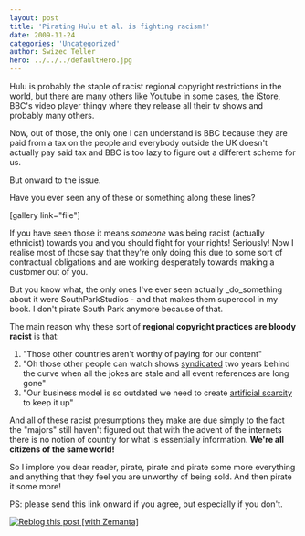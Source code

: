 ```yaml
---
layout: post
title: 'Pirating Hulu et al. is fighting racism!'
date: 2009-11-24
categories: 'Uncategorized'
author: Swizec Teller
hero: ../../../defaultHero.jpg
---
```

Hulu is probably the staple of racist regional copyright restrictions in the world, but there are many others like Youtube in some cases, the iStore, BBC's video player thingy where they release all their tv shows and probably many others.



Now, out of those, the only one I can understand is BBC because they are paid from a tax on the people and everybody outside the UK doesn't actually pay said tax and BBC is too lazy to figure out a different scheme for us.



But onward to the issue.



Have you ever seen any of these or something along these lines?



\[gallery link="file"]



If you have seen those it means _someone_ was being racist (actually ethnicist) towards you and you should fight for your rights! Seriously! Now I realise most of those say that they're only doing this due to some sort of contractual obligations and are working desperately towards making a customer out of you.



But you know what, the only ones I've ever seen actually _do_something about it were SouthParkStudios - and that makes them supercool in my book. I don't pirate South Park anymore because of that.



The main reason why these sort of **regional copyright practices are bloody racist** is that:

1. "Those other countries aren't worthy of paying for our content"
2. "Oh those other people can watch shows [syndicated](http://en.wikipedia.org/wiki/Broadcast_syndication "Broadcast syndication") two years behind the curve when all the jokes are stale and all event references are long gone"
3. "Our business model is so outdated we need to create [artificial scarcity](http://en.wikipedia.org/wiki/Artificial_scarcity "Artificial scarcity") to keep it up"

And all of these racist presumptions they make are due simply to the fact the "majors" still haven't figured out that with the advent of the internets there is no notion of country for what is essentially information. **We're all citizens of the same world!**



So I implore you dear reader, pirate, pirate and pirate some more everything and anything that they feel you are unworthy of being sold. And then pirate it some more!



PS: please send this link onward if you agree, but especially if you don't.

[![Reblog this post \[with Zemanta\]](http://img.zemanta.com/reblog_e.png?x-id=c49d63bf-a4ba-4684-a240-f2af67839c47)](http://reblog.zemanta.com/zemified/c49d63bf-a4ba-4684-a240-f2af67839c47/ "Reblog this post \[with Zemanta]")